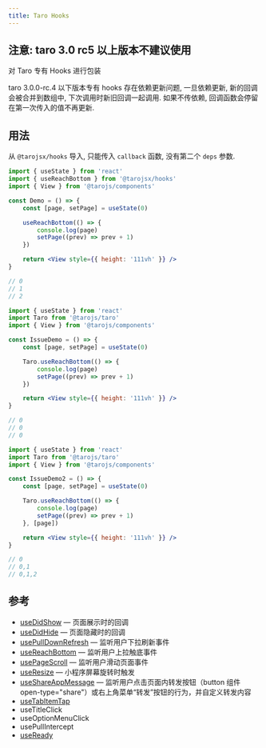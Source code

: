 ```yaml
---
title: Taro Hooks
---
```


## 注意: taro 3.0 rc5 以上版本不建议使用

对 Taro 专有 Hooks 进行包装

taro 3.0.0-rc.4 以下版本专有 hooks 存在依赖更新问题, 一旦依赖更新, 新的回调会被合并到数组中, 下次调用时新旧回调一起调用. 如果不传依赖, 回调函数会停留在第一次传入的值不再更新.

## 用法

从 `@tarojsx/hooks` 导入, 只能传入 `callback` 函数, 没有第二个 `deps` 参数.

```jsx {2,8} title="正确示例"
import { useState } from 'react'
import { useReachBottom } from '@tarojsx/hooks'
import { View } from '@tarojs/components'

const Demo = () => {
    const [page, setPage] = useState(0)

    useReachBottom(() => {
        console.log(page)
        setPage((prev) => prev + 1)
    })

    return <View style={{ height: '111vh' }} />
}

// 0
// 1
// 2
```

```jsx {2,8} title="不更新错误示范"
import { useState } from 'react'
import Taro from '@tarojs/taro'
import { View } from '@tarojs/components'

const IssueDemo = () => {
    const [page, setPage] = useState(0)

    Taro.useReachBottom(() => {
        console.log(page)
        setPage((prev) => prev + 1)
    })

    return <View style={{ height: '111vh' }} />
}

// 0
// 0
// 0
```

```jsx {2,8} title="重复调用错误示范"
import { useState } from 'react'
import Taro from '@tarojs/taro'
import { View } from '@tarojs/components'

const IssueDemo2 = () => {
    const [page, setPage] = useState(0)

    Taro.useReachBottom(() => {
        console.log(page)
        setPage((prev) => prev + 1)
    }, [page])

    return <View style={{ height: '111vh' }} />
}

// 0
// 0,1
// 0,1,2
```

## 参考

-   [useDidShow](https://taro-docs.jd.com/taro/docs/next/hooks#usedidshow) &mdash; 页面展示时的回调
-   [useDidHide](https://taro-docs.jd.com/taro/docs/next/hooks#usedidhide) &mdash; 页面隐藏时的回调
-   [usePullDownRefresh](https://taro-docs.jd.com/taro/docs/next/hooks#usepulldownrefresh) &mdash; 监听用户下拉刷新事件
-   [useReachBottom](https://taro-docs.jd.com/taro/docs/next/hooks#usereachbottom) &mdash; 监听用户上拉触底事件
-   [usePageScroll](https://taro-docs.jd.com/taro/docs/next/hooks#usepagescroll) &mdash; 监听用户滑动页面事件
-   [useResize](https://taro-docs.jd.com/taro/docs/next/hooks#useresize) &mdash; 小程序屏幕旋转时触发
-   [useShareAppMessage](https://taro-docs.jd.com/taro/docs/next/hooks#useshareappmessage) &mdash; 监听用户点击页面内转发按钮（button 组件 open-type="share"）或右上角菜单“转发”按钮的行为，并自定义转发内容
-   [useTabItemTap](https://taro-docs.jd.com/taro/docs/next/hooks#usetabitemtap)
-   useTitleClick
-   useOptionMenuClick
-   usePullIntercept
-   [useReady](https://taro-docs.jd.com/taro/docs/next/hooks#useready)
